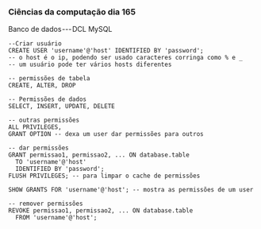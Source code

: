 




### Ciências da computação dia 165

Banco de dados --- DCL MySQL

``` {code-block-mode="2" spellcheck="false" code-block-lang="sql"}
--Criar usuário
CREATE USER 'username'@'host' IDENTIFIED BY 'password';
-- o host é o ip, podendo ser usado caracteres corringa como % e _
-- um usuário pode ter vários hosts diferentes

-- permissões de tabela
CREATE, ALTER, DROP

-- Permissões de dados
SELECT, INSERT, UPDATE, DELETE

-- outras permissões
ALL PRIVILEGES, 
GRANT OPTION -- dexa um user dar permissões para outros

-- dar permissões
GRANT permissao1, permissao2, ... ON database.table 
  TO 'username'@'host'
  IDENTIFIED BY 'password';
FLUSH PRIVILEGES; -- para limpar o cache de permissões

SHOW GRANTS FOR 'username'@'host'; -- mostra as permissões de um user

-- remover permissões
REVOKE permissao1, permissao2, ... ON database.table
  FROM 'username'@'host';
```


